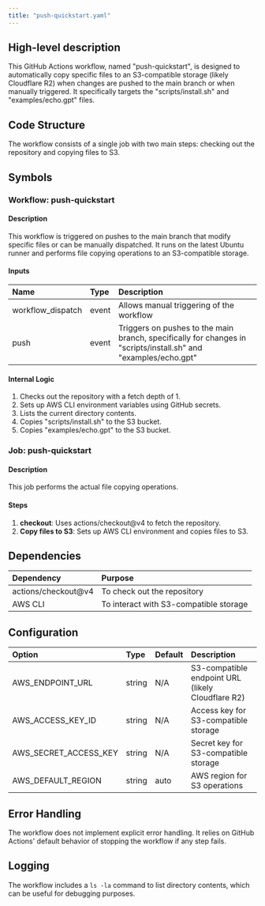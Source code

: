 ```yaml
---
title: "push-quickstart.yaml"
---
```


## High-level description
This GitHub Actions workflow, named "push-quickstart", is designed to automatically copy specific files to an S3-compatible storage (likely Cloudflare R2) when changes are pushed to the main branch or when manually triggered. It specifically targets the "scripts/install.sh" and "examples/echo.gpt" files.

## Code Structure
The workflow consists of a single job with two main steps: checking out the repository and copying files to S3.

## Symbols

### Workflow: push-quickstart
#### Description
This workflow is triggered on pushes to the main branch that modify specific files or can be manually dispatched. It runs on the latest Ubuntu runner and performs file copying operations to an S3-compatible storage.

#### Inputs
| Name | Type | Description |
|:-----|:-----|:------------|
| workflow_dispatch | event | Allows manual triggering of the workflow |
| push | event | Triggers on pushes to the main branch, specifically for changes in "scripts/install.sh" and "examples/echo.gpt" |

#### Internal Logic
1. Checks out the repository with a fetch depth of 1.
2. Sets up AWS CLI environment variables using GitHub secrets.
3. Lists the current directory contents.
4. Copies "scripts/install.sh" to the S3 bucket.
5. Copies "examples/echo.gpt" to the S3 bucket.

### Job: push-quickstart
#### Description
This job performs the actual file copying operations.

#### Steps
1. **checkout**: Uses actions/checkout@v4 to fetch the repository.
2. **Copy files to S3**: Sets up AWS CLI environment and copies files to S3.

## Dependencies
| Dependency | Purpose |
|:-----------|:--------|
| actions/checkout@v4 | To check out the repository |
| AWS CLI | To interact with S3-compatible storage |

## Configuration
| Option | Type | Default | Description |
|:-------|:-----|:--------|:------------|
| AWS_ENDPOINT_URL | string | N/A | S3-compatible endpoint URL (likely Cloudflare R2) |
| AWS_ACCESS_KEY_ID | string | N/A | Access key for S3-compatible storage |
| AWS_SECRET_ACCESS_KEY | string | N/A | Secret key for S3-compatible storage |
| AWS_DEFAULT_REGION | string | auto | AWS region for S3 operations |

## Error Handling
The workflow does not implement explicit error handling. It relies on GitHub Actions' default behavior of stopping the workflow if any step fails.

## Logging
The workflow includes a `ls -la` command to list directory contents, which can be useful for debugging purposes.
